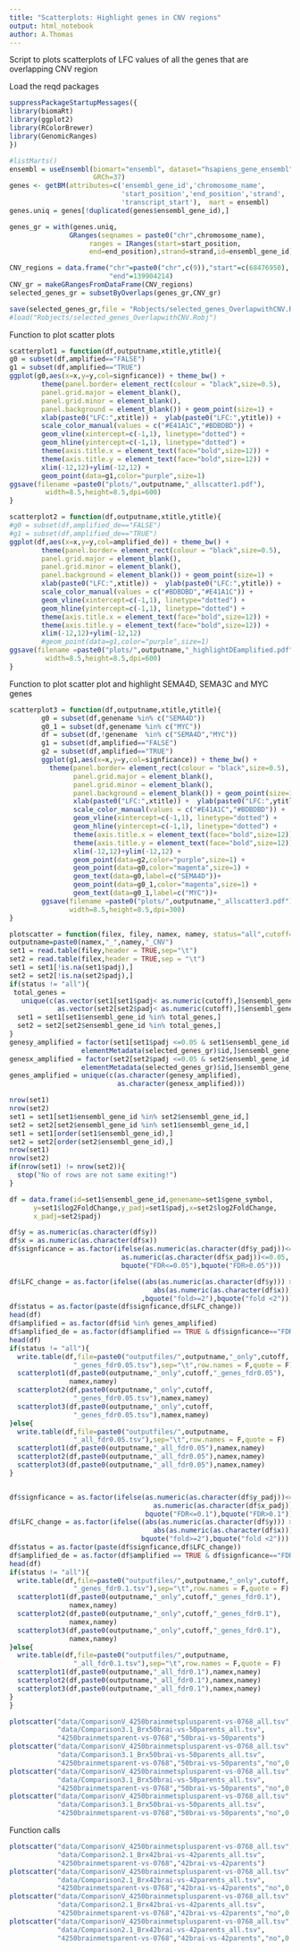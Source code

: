 ```yaml
---
title: "Scatterplots: Highlight genes in CNV regions"
output: html_notebook
author: A.Thomas
---
```

Script to plots scatterplots of LFC values of all the genes that are overlapping
CNV region

Load the reqd packages 
```r
suppressPackageStartupMessages({
library(biomaRt)
library(ggplot2)
library(RColorBrewer)
library(GenomicRanges)
})
```

```r
#listMarts()
ensembl = useEnsembl(biomart="ensembl", dataset="hsapiens_gene_ensembl",
                     GRCh=37)
genes <- getBM(attributes=c('ensembl_gene_id','chromosome_name',
                            'start_position','end_position','strand',
                            'transcript_start'),  mart = ensembl)
genes.uniq = genes[!duplicated(genes$ensembl_gene_id),]

genes_gr = with(genes.uniq,
               GRanges(seqnames = paste0("chr",chromosome_name),
                    ranges = IRanges(start=start_position,
                    end=end_position),strand=strand,id=ensembl_gene_id))

```



```r
CNV_regions = data.frame("chr"=paste0("chr",c(9)),"start"=c(68476950),
                         "end"=139904214)
CNV_gr = makeGRangesFromDataFrame(CNV_regions)
selected_genes_gr = subsetByOverlaps(genes_gr,CNV_gr)
```

```r
save(selected_genes_gr,file = "Robjects/selected_genes_OverlapwithCNV.Robj")
#load("Robjects/selected_genes_OverlapwithCNV.Robj")
```



Function to plot scatter plots

```r
scatterplot1 = function(df,outputname,xtitle,ytitle){
g0 = subset(df,amplified=="FALSE")
g1 = subset(df,amplified=="TRUE")
ggplot(g0,aes(x=x,y=y,col=signficance)) + theme_bw() +
        theme(panel.border= element_rect(colour = "black",size=0.5),
        panel.grid.major = element_blank(),
        panel.grid.minor = element_blank(),
        panel.background = element_blank()) + geom_point(size=1) +
        xlab(paste0("LFC:",xtitle)) +  ylab(paste0("LFC:",ytitle)) +
        scale_color_manual(values = c("#E41A1C","#BDBDBD")) +
        geom_vline(xintercept=c(-1,1), linetype="dotted") + 
        geom_hline(yintercept=c(-1,1), linetype="dotted") +
        theme(axis.title.x = element_text(face="bold",size=12)) +  
        theme(axis.title.y = element_text(face="bold",size=12)) +
        xlim(-12,12)+ylim(-12,12) +
        geom_point(data=g1,color="purple",size=1)
ggsave(filename =paste0("plots/",outputname,"_allscatter1.pdf"),
         width=8.5,height=8.5,dpi=600)
}
```



```r
scatterplot2 = function(df,outputname,xtitle,ytitle){
#g0 = subset(df,amplified_de=="FALSE")
#g1 = subset(df,amplified_de=="TRUE")
ggplot(df,aes(x=x,y=y,col=amplified_de)) + theme_bw() +
        theme(panel.border= element_rect(colour = "black",size=0.5),
        panel.grid.major = element_blank(),
        panel.grid.minor = element_blank(),
        panel.background = element_blank()) + geom_point(size=1) +
        xlab(paste0("LFC:",xtitle)) +  ylab(paste0("LFC:",ytitle)) +
        scale_color_manual(values = c("#BDBDBD","#E41A1C")) +
        geom_vline(xintercept=c(-1,1), linetype="dotted") + 
        geom_hline(yintercept=c(-1,1), linetype="dotted") +
        theme(axis.title.x = element_text(face="bold",size=12)) +  
        theme(axis.title.y = element_text(face="bold",size=12)) +
        xlim(-12,12)+ylim(-12,12) 
        #geom_point(data=g1,color="purple",size=1)
ggsave(filename =paste0("plots/",outputname,"_highlightDEamplified.pdf"),
         width=8.5,height=8.5,dpi=600)
}
```


Function to plot scatter plot and highlight SEMA4D, SEMA3C and MYC genes
```r
scatterplot3 = function(df,outputname,xtitle,ytitle){
        g0 = subset(df,genename %in% c("SEMA4D"))
        g0_1 = subset(df,genename %in% c("MYC"))
        df = subset(df,!genename  %in% c("SEMA4D","MYC"))
        g1 = subset(df,amplified=="FALSE")
        g2 = subset(df,amplified=="TRUE")
        ggplot(g1,aes(x=x,y=y,col=signficance)) + theme_bw() +
          theme(panel.border= element_rect(colour = "black",size=0.5),
                panel.grid.major = element_blank(),
                panel.grid.minor = element_blank(),
                panel.background = element_blank()) + geom_point(size=1) +
                xlab(paste0("LFC:",xtitle)) +  ylab(paste0("LFC:",ytitle)) +
                scale_color_manual(values = c("#E41A1C","#BDBDBD")) +
                geom_vline(xintercept=c(-1,1), linetype="dotted") + 
                geom_hline(yintercept=c(-1,1), linetype="dotted") +
                theme(axis.title.x = element_text(face="bold",size=12)) +  
                theme(axis.title.y = element_text(face="bold",size=12)) +
                xlim(-12,12)+ylim(-12,12) +
                geom_point(data=g2,color="purple",size=1) +
                geom_point(data=g0,color="magenta",size=1) +
                geom_text(data=g0,label=c("SEMA4D"))+
                geom_point(data=g0_1,color="magenta",size=1) +
                geom_text(data=g0_1,label=c("MYC"))+
        ggsave(filename =paste0("plots/",outputname,"_allscatter3.pdf"),
               width=8.5,height=8.5,dpi=300)
}
```

```r
plotscatter = function(filex, filey, namex, namey, status="all",cutoff=0.2){
outputname=paste0(namex,"_",namey,"_CNV")
set1 = read.table(filey,header = TRUE,sep="\t")
set2 = read.table(filex,header = TRUE,sep = "\t")
set1 = set1[!is.na(set1$padj),]
set2 = set2[!is.na(set2$padj),]
if(status != "all"){
 total_genes =
   unique(c(as.vector(set1[set1$padj< as.numeric(cutoff),]$ensembl_gene_id),
            as.vector(set2[set2$padj< as.numeric(cutoff),]$ensembl_gene_id)))
  set1 = set1[set1$ensembl_gene_id %in% total_genes,]
  set2 = set2[set2$ensembl_gene_id %in% total_genes,]
}
genesy_amplified = factor(set1[set1$padj <=0.05 & set1$ensembl_gene_id %in% 
                  elementMetadata(selected_genes_gr)$id,]$ensembl_gene_id)
genesx_amplified = factor(set2[set2$padj <=0.05 & set2$ensembl_gene_id %in%
                  elementMetadata(selected_genes_gr)$id,]$ensembl_gene_id)
genes_amplified = unique(c(as.character(genesy_amplified),
                           as.character(genesx_amplified)))

nrow(set1)
nrow(set2)
set1 = set1[set1$ensembl_gene_id %in% set2$ensembl_gene_id,]
set2 = set2[set2$ensembl_gene_id %in% set1$ensembl_gene_id,]
set1 = set1[order(set1$ensembl_gene_id),]
set2 = set2[order(set2$ensembl_gene_id),]
nrow(set1)
nrow(set2)
if(nrow(set1) != nrow(set2)){
  stop("No of rows are not same exiting!")
}

df = data.frame(id=set1$ensembl_gene_id,genename=set1$gene_symbol,
      y=set1$log2FoldChange,y_padj=set1$padj,x=set2$log2FoldChange,
      x_padj=set2$padj)

df$y = as.numeric(as.character(df$y))
df$x = as.numeric(as.character(df$x))
df$signficance = as.factor(ifelse(as.numeric(as.character(df$y_padj))<=0.05 &
                            as.numeric(as.character(df$x_padj))<=0.05,
                            bquote("FDR<=0.05"),bquote("FDR>0.05")))

df$LFC_change = as.factor(ifelse((abs(as.numeric(as.character(df$y))) >= 1 &
                                    abs(as.numeric(as.character(df$x))) >= 1)
                                 ,bquote("fold>=2"),bquote("fold <2")))
df$status = as.factor(paste(df$signficance,df$LFC_change))
head(df)
df$amplified = as.factor(df$id %in% genes_amplified)
df$amplified_de = as.factor(df$amplified == TRUE & df$signficance=="FDR<=0.05")
head(df)
if(status != "all"){
  write.table(df,file=paste0("outputfiles/",outputname,"_only",cutoff,
                "_genes_fdr0.05.tsv"),sep="\t",row.names = F,quote = F)
  scatterplot1(df,paste0(outputname,"_only",cutoff,"_genes_fdr0.05"),
               namex,namey)
  scatterplot2(df,paste0(outputname,"_only",cutoff,
                "_genes_fdr0.05.tsv"),namex,namey)
  scatterplot3(df,paste0(outputname,"_only",cutoff,
                "_genes_fdr0.05.tsv"),namex,namey)
}else{
  write.table(df,file=paste0("outputfiles/",outputname,
                "_all_fdr0.05.tsv"),sep="\t",row.names = F,quote = F)
  scatterplot1(df,paste0(outputname,"_all_fdr0.05"),namex,namey)
  scatterplot2(df,paste0(outputname,"_all_fdr0.05"),namex,namey)
  scatterplot3(df,paste0(outputname,"_all_fdr0.05"),namex,namey)
}


df$signficance = as.factor(ifelse(as.numeric(as.character(df$y_padj))<=0.1 &
                                    as.numeric(as.character(df$x_padj))<=0.1,
                                  bquote("FDR<=0.1"),bquote("FDR>0.1")))
df$LFC_change = as.factor(ifelse((abs(as.numeric(as.character(df$y))) >= 1 &
                                    abs(as.numeric(as.character(df$x))) >= 1),
                                 bquote("fold>=2"),bquote("fold <2")))
df$status = as.factor(paste(df$signficance,df$LFC_change))
df$amplified_de = as.factor(df$amplified == TRUE & df$signficance=="FDR<=0.1")
head(df)
if(status != "all"){
  write.table(df,file=paste0("outputfiles/",outputname,"_only",cutoff,
                "_genes_fdr0.1.tsv"),sep="\t",row.names = F,quote = F)
  scatterplot1(df,paste0(outputname,"_only",cutoff,"_genes_fdr0.1"),
               namex,namey)
  scatterplot2(df,paste0(outputname,"_only",cutoff,"_genes_fdr0.1"),
               namex,namey)
  scatterplot3(df,paste0(outputname,"_only",cutoff,"_genes_fdr0.1"),
               namex,namey)
}else{
  write.table(df,file=paste0("outputfiles/",outputname,
                "_all_fdr0.1.tsv"),sep="\t",row.names = F,quote = F)
  scatterplot1(df,paste0(outputname,"_all_fdr0.1"),namex,namey)
  scatterplot2(df,paste0(outputname,"_all_fdr0.1"),namex,namey)
  scatterplot3(df,paste0(outputname,"_all_fdr0.1"),namex,namey)
}
}
```


```r
plotscatter("data/ComparisonV_4250brainmetsplusparent-vs-0768_all.tsv",
            "data/Comparison3.1_Brx50brai-vs-50parents_all.tsv",
            "4250brainmetsparent-vs-0768","50brai-vs-50parents")
plotscatter("data/ComparisonV_4250brainmetsplusparent-vs-0768_all.tsv",
            "data/Comparison3.1_Brx50brai-vs-50parents_all.tsv",
            "4250brainmetsparent-vs-0768","50brai-vs-50parents","no",0.01)
plotscatter("data/ComparisonV_4250brainmetsplusparent-vs-0768_all.tsv",
            "data/Comparison3.1_Brx50brai-vs-50parents_all.tsv",
            "4250brainmetsparent-vs-0768","50brai-vs-50parents","no",0.05)
plotscatter("data/ComparisonV_4250brainmetsplusparent-vs-0768_all.tsv",
            "data/Comparison3.1_Brx50brai-vs-50parents_all.tsv",
            "4250brainmetsparent-vs-0768","50brai-vs-50parents","no",0.1)
```


Function calls 
```r
plotscatter("data/ComparisonV_4250brainmetsplusparent-vs-0768_all.tsv",
            "data/Comparison2.1_Brx42brai-vs-42parents_all.tsv",
            "4250brainmetsparent-vs-0768","42brai-vs-42parents")
plotscatter("data/ComparisonV_4250brainmetsplusparent-vs-0768_all.tsv",
            "data/Comparison2.1_Brx42brai-vs-42parents_all.tsv",
            "4250brainmetsparent-vs-0768","42brai-vs-42parents","no",0.01)
plotscatter("data/ComparisonV_4250brainmetsplusparent-vs-0768_all.tsv",
            "data/Comparison2.1_Brx42brai-vs-42parents_all.tsv",
            "4250brainmetsparent-vs-0768","42brai-vs-42parents","no",0.05)
plotscatter("data/ComparisonV_4250brainmetsplusparent-vs-0768_all.tsv",
            "data/Comparison2.1_Brx42brai-vs-42parents_all.tsv",
            "4250brainmetsparent-vs-0768","42brai-vs-42parents","no",0.1)
```
